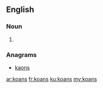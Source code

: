==English==

===Noun===
{{head|en|noun plural form}}

# {{plural of|koan|lang=en}}

===Anagrams===
* [[kaons#English|kaons]]

[[ar:koans]]
[[fr:koans]]
[[ku:koans]]
[[my:koans]]